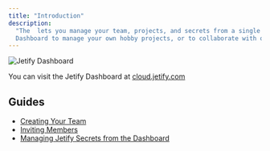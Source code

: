 ```yaml
---
title: "Introduction"
description:
  "The  lets you manage your team, projects, and secrets from a single interface. You can use the
  Dashboard to manage your own hobby projects, or to collaborate with other team members."
---
```


![Jetify Dashboard](/images/docs/cloud/dashboard/docs/assets/images/jetify_cloud_dashboard-8852415bc8ed8b6677a0d3e8b36a271a.jpeg)

You can visit the Jetify Dashboard at [cloud.jetify.com](https://cloud.jetify.com)

## Guides[​](#guides "Direct link to Guides")

- [Creating Your Team](/docs/cloud/dashboard/creating-your-team/)
- [Inviting Members](/docs/cloud/dashboard/inviting-members/)
- [Managing Jetify Secrets from the Dashboard](/docs/cloud/secrets/dashboard-secrets/)
